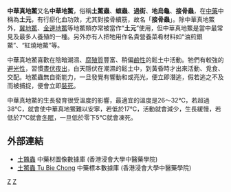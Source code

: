 {{Speciesbox
| taxon = Eupolyphaga sinensis
| image = Eupolyphaga sinensis1.jpg
| binomial_authority = [[Walker|Walker]]
}}
'''中華真地鱉'''又名'''中華地鱉'''，俗稱'''土鱉蟲'''、'''蟅蟲'''、'''過街'''、'''地烏龜'''、'''接骨蟲'''，在[[中藥|中藥]]中稱為'''土元'''，有行瘀化血功效，尤其對接骨續筋，故名「'''接骨蟲'''」。除中華真地鱉外，[[冀地鱉|冀地鱉]]、[[金邊地鱉|金邊地鱉]]等地鱉類亦常被當作“'''土元'''”使用，但中華真地鱉是當中最常見及最多人養殖的一種。另外亦有人把牠用作名貴營養菜肴材料如“油煎銀鱉”、“紅燒地鱉”等。

中華真地鱉喜歡在陰暗潮濕、[[腐殖質|腐殖質]]豐富、稍偏[[鹼性|鹼性]]的鬆土中活動。牠們有較強的[[避光性|避光性]]，習慣[[晝伏夜出|晝伏夜出]]，白天隱伏在潮濕的鬆土中，到黃昏時才出來活動、覓食、交配。地鱉蟲無自衛能力，一旦發覺有響動和或亮光，便立即潛逃，假若逃之不及而被捕捉，便會立即[[裝死|裝死]]。

中華真地鱉的生長發育很受溫度的影響，最適宜的溫度是26～32℃，若超過38℃，就會使中華真地鱉難以安寧，若低於17℃，活動就會減少，生長緩慢，若低於7℃就會[[冬眠|冬眠]]，一旦低於零下5℃就會凍死。

==外部連結==
*[https://sys01.lib.hkbu.edu.hk/cmed/mmid/detail.php?pid=B00396 土鼈蟲] 中藥材圖像數據庫  (香港浸會大學中醫藥學院) {{zh}}{{en}} 
* [http://libproject.hkbu.edu.hk/was40/detail?channelid=44273&searchword=herb_id=D00881 土鱉蟲 Tu Bie Chong] {{Wayback|url=http://libproject.hkbu.edu.hk/was40/detail?channelid=44273&searchword=herb_id=D00881 |date=20201122182632 }} 中藥標本數據庫 (香港浸會大學中醫藥學院) {{zh-hant}}{{en}}

{{Taxonbar|from=Q4667343}}
[[Category:動物藥|Z]]
[[Category:真地鱉屬|Z]]